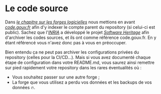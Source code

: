 # Le code source

Dans [_le chapitre sur les forges logicielles_](#quelle-forge-logicielle-utiliser) nous mettions en avant [_code.gouv.fr_](https://code.gouv.fr/) afin d'y indexer le compte parent du repository (si celui-ci est public). Sachez que l'[_INRIA_](https://fr.wikipedia.org/wiki/Institut_national_de_recherche_en_informatique_et_en_automatique) a développé le projet [_Software Heritage_](https://www.softwareheritage.org/) afin d'archiver les codes sources, et ils ont comme référence code.gouv.fr. En y étant référencé vous n'avez donc pas à vous en préoccuper.

Bien entendu ça ne peut pas archiver les configurations privées du repository (celles pour la CI/CD…). Mais si vous avez documenté chaque étape de configuration dans votre README.md, vous saurez ainsi remettre sur pied rapidement votre repository dans les rares éventualités où :

- Vous souhaitez passer sur une autre forge ;
- La forge que vous utilisez a perdu vos données et les backups de vos données 🔥.
